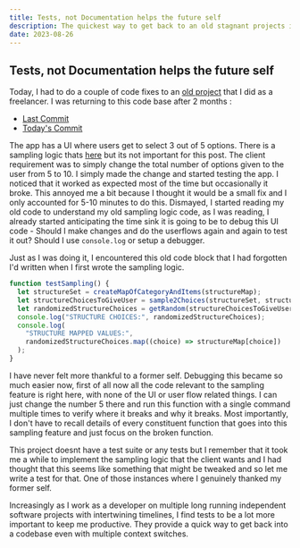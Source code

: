 ```yaml
---
title: Tests, not Documentation helps the future self
description: The quickest way to get back to an old stagnant projects is by running and tweaking the test, rather than reading documentation
date: 2023-08-26
---
```


## Tests, not Documentation helps the future self

Today, I had to do a couple of code fixes to an [old project](https://github.com/ajaibghar-co/coloso-framework) that I did as a freelancer.
I was returning to this code base after 2 months : 
- [Last Commit](https://github.com/ajaibghar-co/coloso-framework/commit/bb3e06a9ceb1f0d14895ae49b463e0d063487ce1)
- [Today's Commit](https://github.com/ajaibghar-co/coloso-framework/commit/0c6b2ac22cfea059a3b966398c5b0c1d26be7071)

The app has a UI where users get to select 3 out of 5 options. There is a sampling logic thats [here](https://github.com/ajaibghar-co/coloso-framework/blob/0c6b2ac22cfea059a3b966398c5b0c1d26be7071/src/selection.js) but its not important for this post.
The client requirement was to simply change the total number of options given to the user from 5 to 10. I simply made the change and started testing the app.
I noticed that it worked as expected most of the time but occasionally it broke. This annoyed me a bit because I thought it would be a small fix and I only accounted for 5-10 minutes to do this. Dismayed, I started reading my old code to understand my old sampling logic code, as I was reading, I already started anticipating the time sink it is going to be to debug this UI code - Should I make changes and do the userflows again and again to test it out? Should I use `console.log` or setup a debugger.

Just as I was doing it, I encountered this old code block that I had forgotten I'd written when I first wrote the sampling logic.

```javascript
function testSampling() {
  let structureSet = createMapOfCategoryAndItems(structureMap);
  let structureChoicesToGiveUser = sample2Choices(structureSet, structureMap);
  let randomizedStructureChoices = getRandom(structureChoicesToGiveUser, 5);
  console.log("STRUCTURE CHOICES:", randomizedStructureChoices);
  console.log(
    "STRUCTURE MAPPED VALUES:",
    randomizedStructureChoices.map((choice) => structureMap[choice])
  );
}
```

I have never felt more thankful to a former self. Debugging this became so much easier now, 
first of all now all the code relevant to the sampling feature is right here, with none of the UI or user flow related things. I can just change the number 5 there and run this function with a single command multiple times to verify where it breaks and why it breaks. Most importantly, I don't have to recall details of every constituent function that goes into this sampling feature and just focus on the broken function.

This project doesnt have a test suite or any tests but I remember that it took me a while to implement the sampling logic that the client wants and I had thought that this seems like something that might be tweaked and so let me write a test for that. One of those instances where I genuinely thanked my former self.

Increasingly as I work as a developer on multiple long running independent software projects with intertwining timelines, I find tests to be a lot more important to keep me productive. They provide a quick way to get back into a codebase even with multiple context switches. 